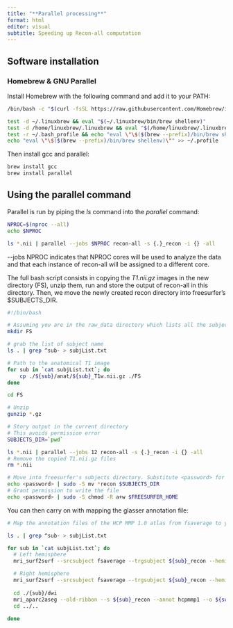 ```yaml
---
title: "**Parallel processing**"
format: html
editor: visual
subtitle: Speeding up Recon-all computation
---
```


## Software installation

### Homebrew & GNU Parallel

Install Homebrew with the following command and add it to your PATH:

``` bash
/bin/bash -c "$(curl -fsSL https://raw.githubusercontent.com/Homebrew/install/HEAD/install.sh)"

test -d ~/.linuxbrew && eval "$(~/.linuxbrew/bin/brew shellenv)"
test -d /home/linuxbrew/.linuxbrew && eval "$(/home/linuxbrew/.linuxbrew/bin/brew shellenv)"
test -r ~/.bash_profile && echo "eval \"\$($(brew --prefix)/bin/brew shellenv)\"" >> ~/.bash_profile
echo "eval \"\$($(brew --prefix)/bin/brew shellenv)\"" >> ~/.profile
```

Then install gcc and parallel:

``` bash
brew install gcc
brew install parallel
```

## Using the parallel command

Parallel is run by piping the *ls* command into the *parallel* command:

``` bash
NPROC=$(nproc --all)
echo $NPROC

ls *.nii | parallel --jobs $NPROC recon-all -s {.}_recon -i {} -all
```

\--jobs NPROC indicates that NPROC cores will be used to analyze the data and that each instance of recon-all will be assigned to a different core.

The full bash script consists in copying the *T1.nii.gz* images in the new directory (FS), unzip them, run and store the output of recon-all in this directory. Then, we move the newly created recon directory into freesurfer's \$SUBJECTS_DIR.

``` bash
#!/bin/bash

# Assuming you are in the raw_data directory which lists all the subjects folders
mkdir FS

# grab the list of subject name
ls . | grep ^sub- > subjList.txt

# Path to the anatomical T1 image
for sub in `cat subjList.txt`; do
    cp ./${sub}/anat/${sub}_T1w.nii.gz ./FS
done

cd FS

# Unzip
gunzip *.gz

# Story output in the current directory
# This avoids permission error
SUBJECTS_DIR=`pwd`

ls *.nii | parallel --jobs 12 recon-all -s {.}_recon -i {} -all
# Remove the copied T1.nii.gz files
rm *.nii

# Move into freesurfer's subjects directory. Substitute <password> for your UNIX password
echo <password> | sudo -S mv *recon $SUBJECTS_DIR
# Grant permission to write the file
echo <password> | sudo -S chmod -R a+w $FREESURFER_HOME
```

You can then carry on with mapping the glasser annotation file:

``` bash
# Map the annotation files of the HCP MMP 1.0 atlas from fsaverage to you rsubject for both hemispheres:

ls . | grep ^sub- > subjList.txt

for sub in `cat subjList.txt`; do
  # Left hemisphere
  mri_surf2surf --srcsubject fsaverage --trgsubject ${sub}_recon --hemi lh --sval-annot $SUBJECTS_DIR/fsaverage/label/lh.hcpmmp1.annot --tval $SUBJECTS_DIR/${sub}_T1w_recon/label/lh.hcpmmp1.annot

  # Right hemisphere
  mri_surf2surf --srcsubject fsaverage --trgsubject ${sub}_recon --hemi rh --sval-annot $SUBJECTS_DIR/fsaverage/label/rh.hcpmmp1.annot --tval $SUBJECTS_DIR/${sub}_T1w_recon/label/rh.hcpmmp1.annot
  
  cd ./{sub}/dwi
  mri_aparc2aseg --old-ribbon --s ${sub}_recon --annot hcpmmp1 --o ${sub}/dwi/hcpmmp1.mgz --nthreads $NPROC
  cd ../..
  
done
```
